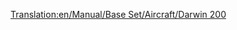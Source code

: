 [[Translation:en/Manual/Base Set/Aircraft/Darwin 200]]

{{en/Manual/Base Set/Aircraft/Aircraft|Name=Darwin 200
|Image=[[File:en/Manual/Base Set/Aircraft/Boeing737.png|Darwin 200]]
|Cost=34.863 (69,726)
|Speed=947 kph (592 MPH)
|Annual=4.359 (8,718)
|Designed=1967
|Lifespan=22
|Capacity=110 passengers & 15 bags of mail
|Description=A standard jet plane. Larger airports preferred.
|Real-lifeWikilink=Boeing 737
|Real-life=Boeing 737
}}